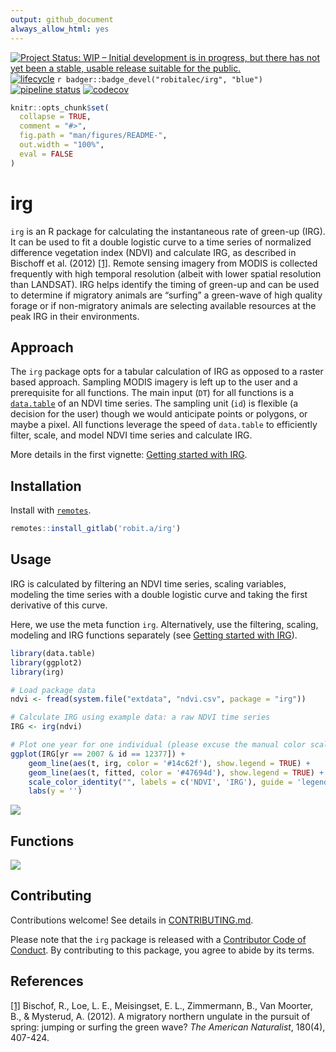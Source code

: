 ```yaml
---
output: github_document
always_allow_html: yes
---
```


[![Project Status: WIP – Initial development is in progress, but there has not yet been a stable, usable release suitable for the public.](https://www.repostatus.org/badges/latest/wip.svg)](https://www.repostatus.org/#wip)
  [![lifecycle](https://img.shields.io/badge/lifecycle-experimental-orange.svg)](https://www.tidyverse.org/lifecycle/#experimental) 
  `r badger::badge_devel("robitalec/irg", "blue")`
 [![pipeline status](https://gitlab.com/robit.a/irg/badges/master/pipeline.svg)](https://gitlab.com/robit.a/irg/commits/master)
 [![codecov](https://codecov.io/gl/robit.a/irg/branch/master/graph/badge.svg)](https://codecov.io/gl/robit.a/irg)
 


```r
knitr::opts_chunk$set(
  collapse = TRUE,
  comment = "#>",
  fig.path = "man/figures/README-",
  out.width = "100%",
  eval = FALSE
)
```
# irg
`irg` is an R package for calculating the instantaneous rate of green-up (IRG). It can be used to fit a double logistic curve to a time series of normalized difference vegetation index (NDVI) and calculate IRG, as described in Bischoff et al. (2012) [[1]](#references). Remote sensing imagery from MODIS is collected frequently with high temporal resolution (albeit with lower spatial resolution than LANDSAT). IRG helps identify the timing of green-up and can be used to determine if migratory animals are "surfing" a green-wave of high quality forage or if non-migratory animals are selecting available resources at the peak IRG in their environments. 

## Approach
The `irg` package opts for a tabular calculation of IRG as opposed to a raster based approach. Sampling MODIS imagery is left up to the user and a prerequisite for all functions. The main input (`DT`) for all functions is a [`data.table`](https://github.com/Rdatatable/data.table) of an NDVI time series. The sampling unit (`id`) is flexible (a decision for the user) though we would anticipate points or polygons, or maybe a pixel. All functions leverage the speed of `data.table` to efficiently filter, scale, and model NDVI time series and calculate IRG. 

More details in the first vignette: [Getting started with IRG](http://irg.robitalec.ca/articles/getting-started-with-irg.html). 


## Installation

Install with [`remotes`](https://github.com/r-lib/remotes). 

```r
remotes::install_gitlab('robit.a/irg')
```

## Usage

IRG is calculated by filtering an NDVI time series, scaling variables, modeling the time series with a double logistic curve and taking the first derivative of this curve. 

Here, we use the meta function `irg`. Alternatively, use the filtering, scaling, modeling and IRG functions separately (see [Getting started with IRG](http://irg.robitalec.ca/articles/getting-started-with-irg.html)). 

```r
library(data.table)
library(ggplot2)
library(irg)

# Load package data
ndvi <- fread(system.file("extdata", "ndvi.csv", package = "irg"))

# Calculate IRG using example data: a raw NDVI time series
IRG <- irg(ndvi)

# Plot one year for one individual (please excuse the manual color scale)
ggplot(IRG[yr == 2007 & id == 12377]) +
	geom_line(aes(t, irg, color = '#14c62f'), show.legend = TRUE) +
	geom_line(aes(t, fitted, color = '#47694d'), show.legend = TRUE) +
	scale_color_identity("", labels = c('NDVI', 'IRG'), guide = 'legend') + 
	labs(y = '')
```

<img src="man/figures/README-ggIRG-1.png" style="max-width:100%;min-width:40px;margin:0px auto;"/>


## Functions

<img src="man/figures/functions-grphviz.png" style="max-width:100%;min-width:40px;float:center;"/>

  
## Contributing
Contributions welcome! See details in [CONTRIBUTING.md](CONTRIBUTING.md). 

Please note that the `irg` package is released with a [Contributor Code of Conduct](CODE_OF_CONDUCT.md). By contributing to this package, you agree to abide by its terms.

## References

[[1]](https://www.journals.uchicago.edu/doi/abs/10.1086/667590) Bischof, R., Loe, L. E., Meisingset, E. L., Zimmermann, B., Van Moorter, B., & Mysterud, A. (2012). A migratory northern ungulate in the pursuit of spring: jumping or surfing the green wave? *The American Naturalist*, 180(4), 407-424.
